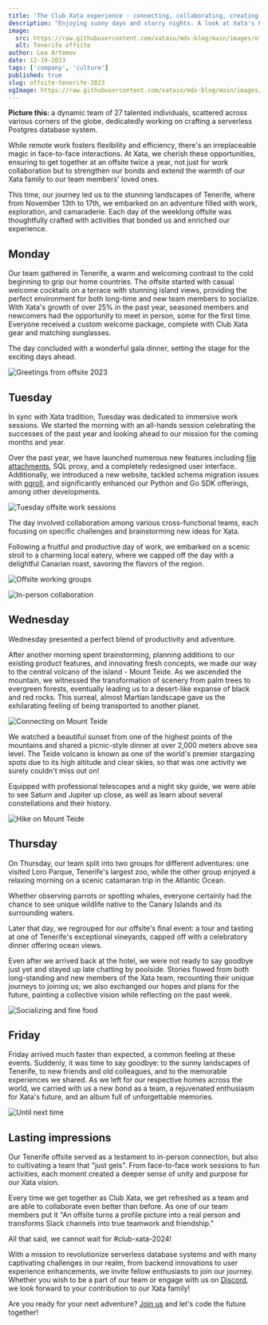 ```yaml
---
title: 'The Club Xata experience - connecting, collaborating, creating'
description: "Enjoying sunny days and starry nights. A look at Xata's Fall 2023 offsite, a time for work and plenty of fun."
image:
  src: https://raw.githubusercontent.com/xataio/mdx-blog/main/images/offsite-tenerife-2023.png
  alt: Tenerife offsite
author: Lea Artemov
date: 12-19-2023
tags: ['company', 'culture']
published: true
slug: offsite-tenerife-2023
ogImage: https://raw.githubusercontent.com/xataio/mdx-blog/main/images/offsite-tenerife-2023.png
---
```


**Picture this:** a dynamic team of 27 talented individuals, scattered across various corners of the globe, dedicatedly working on crafting a serverless Postgres database system.

While remote work fosters flexibility and efficiency, there's an irreplaceable magic in face-to-face interactions. At Xata, we cherish these opportunities, ensuring to get together at an offsite twice a year, not just for work collaboration but to strengthen our bonds and extend the warmth of our Xata family to our team members' loved ones.

This time, our journey led us to the stunning landscapes of Tenerife, where from November 13th to 17th, we embarked on an adventure filled with work, exploration, and camaraderie. Each day of the weeklong offsite was thoughtfully crafted with activities that bonded us and enriched our experience.

## Monday

Our team gathered in Tenerife, a warm and welcoming contrast to the cold beginning to grip our home countries. The offsite started with casual welcome cocktails on a terrace with stunning island views, providing the perfect environment for both long-time and new team members to socialize. With Xata's growth of over 25% in the past year, seasoned members and newcomers had the opportunity to meet in person, some for the first time. Everyone received a custom welcome package, complete with Club Xata gear and matching sunglasses.

The day concluded with a wonderful gala dinner, setting the stage for the exciting days ahead.

![Greetings from offsite 2023](/images/tenerife-2023/tene-monday-2023.jpeg)

## Tuesday

In sync with Xata tradition, Tuesday was dedicated to immersive work sessions. We started the morning with an all-hands session celebrating the successes of the past year and looking ahead to our mission for the coming months and year.

Over the past year, we have launched numerous new features including [file attachments](https://xata.io/docs/concepts/file-attachments), SQL proxy, and a completely redesigned user interface. Additionally, we introduced a new website, tackled schema migration issues with [pgroll](https://xata.io/blog/pgroll-schema-migrations-postgres), and significantly enhanced our Python and Go SDK offerings, among other developments.

![Tuesday offsite work sessions](/images/tenerife-2023/tene-tuesday-2023.jpeg)

The day involved collaboration among various cross-functional teams, each focusing on specific challenges and brainstorming new ideas for Xata.

Following a fruitful and productive day of work, we embarked on a scenic stroll to a charming local eatery, where we capped off the day with a delightful Canarian roast, savoring the flavors of the region.

![Offsite working groups](/images/tenerife-2023/tene-working2-2023.jpeg)

![In-person collaboration](/images/tenerife-2023/tene-working-2023.jpeg)

## Wednesday

Wednesday presented a perfect blend of productivity and adventure.

After another morning spent brainstorming, planning additions to our existing product features, and innovating fresh concepts, we made our way to the central volcano of the island - Mount Teide. As we ascended the mountain, we witnessed the transformation of scenery from palm trees to evergreen forests, eventually leading us to a desert-like expanse of black and red rocks. This surreal, almost Martian landscape gave us the exhilarating feeling of being transported to another planet.

![Connecting on Mount Teide](/images/tenerife-2023/tene-wednesday-2023.jpeg)

We watched a beautiful sunset from one of the highest points of the mountains and shared a picnic-style dinner at over 2,000 meters above sea level. The Teide volcano is known as one of the world's premier stargazing spots due to its high altitude and clear skies, so that was one activity we surely couldn't miss out on!

Equipped with professional telescopes and a night sky guide, we were able to see Saturn and Jupiter up close, as well as learn about several constellations and their history.

![Hike on Mount Teide](/images/tenerife-2023/tene-hike-2023.jpeg)

## Thursday

On Thursday, our team split into two groups for different adventures: one visited Loro Parque, Tenerife's largest zoo, while the other group enjoyed a relaxing morning on a scenic catamaran trip in the Atlantic Ocean.

Whether observing parrots or spotting whales, everyone certainly had the chance to see unique wildlife native to the Canary Islands and its surrounding waters.

Later that day, we regrouped for our offsite's final event: a tour and tasting at one of Tenerife's exceptional vineyards, capped off with a celebratory dinner offering ocean views.

Even after we arrived back at the hotel, we were not ready to say goodbye just yet and stayed up late chatting by poolside. Stories flowed from both long-standing and new members of the Xata team, recounting their unique journeys to joining us; we also exchanged our hopes and plans for the future, painting a collective vision while reflecting on the past week.

![Socializing and fine food](/images/tenerife-2023/tene-thursday-2023.jpeg)

## Friday

Friday arrived much faster than expected, a common feeling at these events. Suddenly, it was time to say goodbye: to the sunny landscapes of Tenerife, to new friends and old colleagues, and to the memorable experiences we shared. As we left for our respective homes across the world, we carried with us a new bond as a team, a rejuvenated enthusiasm for Xata's future, and an album full of unforgettable memories.

![Until next time](/images/tenerife-2023/tene-bye-2023.jpeg)

## Lasting impressions

Our Tenerife offsite served as a testament to in-person connection, but also to cultivating a team that "just gels". From face-to-face work sessions to fun activities, each moment created a deeper sense of unity and purpose for our Xata vision.

Every time we get together as Club Xata, we get refreshed as a team and are able to collaborate even better than before. As one of our team members put it "An offsite turns a profile picture into a real person and transforms Slack channels into true teamwork and friendship."

All that said, we cannot wait for #club-xata-2024!

With a mission to revolutionize serverless database systems and with many captivating challenges in our realm, from backend innovations to user experience enhancements, we invite fellow enthusiasts to join our journey. Whether you wish to be a part of our team or engage with us on [Discord](https://discord.com/invite/kvAcQKh7vm), we look forward to your contribution to our Xata family!

Are you ready for your next adventure? [Join us](https://xata.io/careers/3425066) and let's code the future together!
